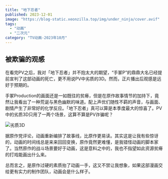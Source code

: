 ```yaml
---
title: "地下忍者"
published: 2023-12-01
image: "https://blog-static.xeonzilla.top/img/under_ninja/cover.avif"
tags:
  - "动画"
  - "二次元"
category: "TV动画-2023年10月"
---
```


## 被欺骗的观感
在看完PV之后，我对「地下忍者」并不抱太大的期望，“手冢P”的鼎鼎大名已经提前宣判了这部动画的死亡，更不用说PV中劣质的3D。然而，正片播出后观感是远好于预期的。

手冢Production的画面还是一如既往的贫瘠，但是在原作故事情节的加持下，竟然让我看出了一种荒诞与黑色幽默的味道。配上声优们随性不羁的声音，与画面、剧情产生了非常好的化学反应。「地下忍者」真可以算是本季度最大的惊喜了。PV中的劣质3D只用了一两个场景，这算不算是PV诈骗呢？

<Image src="https://blog-static.xeonzilla.top/img/under_ninja/01.avif" alt="劣质3D" format="avif" quality="high" inferSize />

据原作党评论，动画重新编排了故事线，比原作更易读。其实这是让我有些惊讶的，动画的时间线总是来来回回变换，原作竟然更难懂，是我错怪动画的脚本家了。当然原作的战斗场景要好于动画，这是意料之中的，我也不指望如此资源贫瘠的打戏能画出什么来。

总而言之，是原作过硬的素质抬了动画一手，这又不禁让我想象，如果这部漫画交给更有实力的制作团队，动画会是什么样子。
